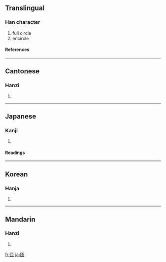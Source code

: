 ==Translingual==
===Han character===
{{Han char|rn=22|rad=匚|as=03|sn=5|four=7171<sub>2</sub>|canj=尸中月 (SLB)}}
# full circle
# encircle
====References====
{{Han ref|kx=0153.160|dkj=02599|dj=0345.050|hdz=10082.040|uh=531D|ud=21277|bh=A560|bd=42336}}
----
==Cantonese==
===Hanzi===
{{yue-hanzi|jyut=|y=jaap3}}
# {{defn|Cantonese}}
----
==Japanese==
===Kanji===
{{ja-kanji|grade=|rs=匚03}}
# {{defn|Japanese}} 
====Readings====
{{ja-readings|on=[[そう]] (sō)|kun=[[めぐる]] (meguru)}}
----
==Korean==
===Hanja===
{{ko-hanja|hangeul=잡|rv=jap|mr=chap}}
# {{defn|Korean}}
----
==Mandarin==
===Hanzi===
{{cmn-hanzi|pin=[[zā]] ([[za1]])|wg=tsa<sup>1</sup>}}
# {{defn|Mandarin}}

[[fr:匝]]
[[ja:匝]]